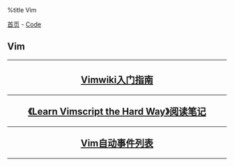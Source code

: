 %title Vim

[[../../index|首页]] - [[../index|Code]]
==Vim==
----
<center>
<h2>
[[vimwiki_primer|Vimwiki入门指南]]
----
[[learn_vimscript_the_hard_way|《Learn Vimscript the Hard Way》阅读笔记]]
----
[[vim_auto_events|Vim自动事件列表]]
</h2>
</center>
----
